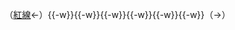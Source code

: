 （[[高雄捷運紅線|紅線]]←）[[中鋼東門站|{{Color|#888888|中鋼東門}}]]{{-w}}[[勞工訓練中心站|{{Color|#888888|臨海工業區}}]]{{-w}}[[鳳鼻頭站|{{Color|#888888|鳳鼻頭}}]]{{-w}}[[下厝路口站|{{Color|#888888|中坑門}}]]{{-w}}[[港埔國小站|{{Color|#888888|港子埔}}]]{{-w}}[[林園站|{{Color|#888888|林園}}]]{{-w}}[[林園工業區站|{{Color|#888888|林園工業區}}]]（→[[林園東港線|{{Color|#888888|林園東港線}}]]）